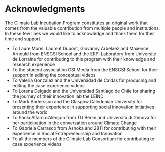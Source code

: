 # Acknowledgments {-}

The Climate Lab Incubation Program constitutes an original work that comes from the valuable contribution from multiple people and institutions. In these few lines we would like to acknowledge and thank them for their time and support. 


- To Laure Morel, Laurent Dupont, Giovanny Arbelaez and Maxence Arnould from ENSGSI School and the ERPI Laboratory from Université de Lorraine for contributing to this program with their knowledge and research experience
- To the student association GSI Media from the ENSGSI School for their support in editing the conceptual videos
- To Valeria Gonzalez and the Universidad de Caldas for producing and editing the case experience videos
- To Lorena Delgado and the Universidad Santiago de Chile for sharing the journey of their innovation lab the LEIND
- To Mark Andersson and the Glasgow Caledonian University for presenting their experience in supporting social innovation initiatives around the world
- To Paola Alfaro d'Alençon from TU Berlin and Università di Genova for her participation in the conversation around Climate Change
- To Gabriela Carrasco from Ashoka and 2811 for contributing with their experience in Social Entrepreneurship and Innovation
- To all the members of the Climate Lab Consortium for contributing to case experience videos

